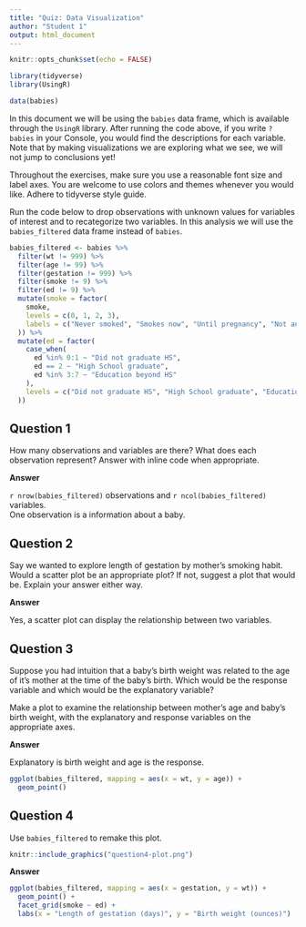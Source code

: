 ```yaml
---
title: "Quiz: Data Visualization"
author: "Student 1"
output: html_document
---
```


```r
knitr::opts_chunk$set(echo = FALSE)

library(tidyverse)
library(UsingR)

data(babies)
```

In this document we will be using the `babies` data frame, which is available through the `UsingR` library. After running the code above, if you write `?babies` in your Console, you would find the descriptions for each variable. Note that by making visualizations we are exploring what we see, we will not jump to conclusions yet!

Throughout the exercises, make sure you use a reasonable font size and label axes. You are welcome to use colors and themes whenever you would like. Adhere to tidyverse style guide.

Run the code below to drop observations with unknown values for variables of interest and to recategorize two variables. In this analysis we will use the `babies_filtered` data frame instead of `babies`.
```r
babies_filtered <- babies %>% 
  filter(wt != 999) %>% 
  filter(age != 99) %>% 
  filter(gestation != 999) %>% 
  filter(smoke != 9) %>% 
  filter(ed != 9) %>% 
  mutate(smoke = factor(
    smoke,
    levels = c(0, 1, 2, 3),
    labels = c("Never smoked", "Smokes now", "Until pregnancy", "Not anymore")
  )) %>% 
  mutate(ed = factor(
    case_when(
      ed %in% 0:1 ~ "Did not graduate HS",
      ed == 2 ~ "High School graduate",
      ed %in% 3:7 ~ "Education beyond HS"
    ),
    levels = c("Did not graduate HS", "High School graduate", "Education beyond HS")
  ))
```


## Question 1

How many observations and variables are there? What does each observation represent? Answer with inline code when appropriate.

**Answer**

`r nrow(babies_filtered)` observations and `r ncol(babies_filtered)` variables.  
One observation is a information about a baby.


## Question 2 

Say we wanted to explore length of gestation by mother's smoking habit. Would a scatter plot be an appropriate plot? If not, suggest a plot that would be. Explain your answer either way.

**Answer**

Yes, a scatter plot can display the relationship between two variables.


## Question 3

Suppose you had intuition that a baby's birth weight was related to the age of it's mother at the time of the baby's birth. Which would be the response variable and which would be the explanatory variable? 

Make a plot to examine the relationship between mother's age and baby's birth weight, with the explanatory and response variables on the appropriate axes.

**Answer**

Explanatory is birth weight and age is the response.

```r
ggplot(babies_filtered, mapping = aes(x = wt, y = age)) +
  geom_point() 
```



## Question 4

Use `babies_filtered` to remake this plot.

```r
knitr::include_graphics("question4-plot.png")
```

**Answer**

```r
ggplot(babies_filtered, mapping = aes(x = gestation, y = wt)) +
  geom_point() +
  facet_grid(smoke ~ ed) +
  labs(x = "Length of gestation (days)", y = "Birth weight (ounces)")
```

